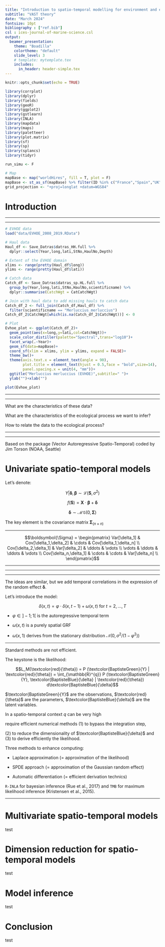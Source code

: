 ```yaml
---
title: "Introduction to spatio-temporal modelling for environment and ecology"
subtitle: "VAST theory"
date: "March 2024"
fontsize: 10pt
bibliography : ["ref.bib"]
csl : ices-journal-of-marine-science.csl
output:
  beamer_presentation:
    theme: "Boadilla"
    colortheme: "default"
    slide_level: 3
    # template: mytemplate.tex
    includes:
      in_header: header-simple.tex
---
```


```r

knitr::opts_chunk$set(echo = TRUE)

library(corrplot)
library(dplyr)
library(fields)
library(geoR)
library(ggplot2)
library(gstlearn)
library(INLA)
library(mapdata)
library(maps)
library(paletteer)
library(plot.matrix)
library(sf)
library(sp)
library(splancs)
library(tidyr)

run_simu <- F

# Map
mapBase <- map("worldHires", fill = T, plot = F)
mapBase <- st_as_sf(mapBase) %>% filter(ID %in% c("France","Spain","UK","Ireland"))
grid_projection <- "+proj=longlat +datum=WGS84"

```


# Introduction

\frametitle{Some illustrations}

\center
\includegraphics[width=1\textwidth]{images/simu1.png}

---

\center
\includegraphics[width=1\textwidth]{images/simu2.png}

---


```r

# EVHOE data
load("data/EVHOE_2008_2019.RData")

# Haul data
Haul_df <- Save_Datras$datras_HH.full %>%
  dplyr::select(Year,long,lati,StNo,HaulNo,Depth)

# Extent of the EVHOE domain
xlims <- range(pretty(Haul_df$long))
ylims <- range(pretty(Haul_df$lati))

# Catch data
Catch_df <- Save_Datras$datras_sp.HL.full %>%
  group_by(Year,long,lati,StNo,HaulNo,scientificname) %>%
  dplyr::summarise(CatchWgt = CatCatchWgt)

# Join with haul data to add missing hauls to catch data
Catch_df_2 <- full_join(Catch_df,Haul_df) %>%
  filter(scientificname == "Merluccius_merluccius")
Catch_df_2$CatchWgt[which(is.na(Catch_df_2$CatchWgt))] <- 0

# Plot
Evhoe_plot <- ggplot(Catch_df_2)+
  geom_point(aes(x=long,y=lati,col=CatchWgt))+
  scale_color_distiller(palette="Spectral",trans="log10")+
  facet_wrap(.~Year)+
  geom_sf(data=mapBase)+
  coord_sf(xlim = xlims, ylim = ylims, expand = FALSE)+
  theme_bw()+
  theme(axis.text.x = element_text(angle = 90),
        plot.title = element_text(hjust = 0.5,face = "bold",size=14),
        panel.spacing.x = unit(4, "mm"))+
  ggtitle("Merluccius merluccius (EVHOE)",subtitle=" ")+
  ylab("")+xlab("")

```


```r

plot(Evhoe_plot)

```

---

\center

\includegraphics[width=0.6\linewidth]{"images/co2.png"}

---

\frametitle{Data and ecological processes}


\vspace{\baselineskip}

What are the characteristics of these data?

\medskip

\onslide<2-4>{

\begin{itemize}

\item They arise from the ecological process of interest (= they are \textbf{conditionnal} on the ecological process)

\item \textbf{Noisy} (= they are not perfect observations of the ecological process)

\item \textbf{Sparse} (= they do not cover the full area and some hypothesis need to be set to predict the ecological process between the sampled locations)

\end{itemize}

}

\vspace{\baselineskip}

What are the characteristics of the ecological process we want to infer?

\onslide<3-4>{

\begin{itemize}

\item \textbf{Hidden} or \textbf{latent}

\item \textbf{Structured} (relations that structure the process?)

\end{itemize}

}

\vspace{\baselineskip}

How to relate the data to the ecological process?

\vspace{\baselineskip}

\onslide<4>{

\begin{center}
\ding{224} \textbf{Hierarchical modeling}
\end{center}

}

---

\frametitle{Hierarchical models}


```{=tex}
\begin{columns}
\begin{column}{0.4\textwidth}

Let's define observations $\textcolor{BaptisteLightGreen}{\boldsymbol{Y}}$:
$$\textcolor{BaptisteLightGreen}{\boldsymbol{Y}} | \textcolor{BaptisteBlue}{\boldsymbol{S}}, \textcolor{red}{\boldsymbol{\theta}} \sim \mathcal{L}_Y(\textcolor{BaptisteBlue}{\boldsymbol{S}},\textcolor{red}{\boldsymbol{\theta}_{obs}})$$

a latent field $\textcolor{BaptisteBlue}{\boldsymbol{S}}$:
$$\textcolor{BaptisteBlue}{\boldsymbol{S}} | \textcolor{red}{\boldsymbol{\theta}_{process}} \sim \mathcal{L}_S(\textcolor{red}{\boldsymbol{\theta}_{process}})$$

and parameters:
$$\textcolor{red}{\boldsymbol{\theta}} = (\textcolor{red}{\boldsymbol{\theta}_{obs}},\textcolor{red}{\boldsymbol{\theta}_{process}})$$

\vspace{\baselineskip}

\scriptsize

There can be several data sources $\textcolor{BaptisteLightGreen}{\boldsymbol{Y}_1}$ and $\textcolor{BaptisteLightGreen}{\boldsymbol{Y}_2}$, in which case each has its own probability distribution ($\mathcal{L}_{Y_1}$,$\mathcal{L}_{Y_2}$) and observation parameters ($\textcolor{red}{\boldsymbol{\theta}_{obs , 1}}$, $\textcolor{red}{\boldsymbol{\theta}_{obs , 2}}$).

\end{column}
\begin{column}{0.6\textwidth}

\center{\includegraphics[width=0.9\columnwidth]{images/dag_ssm.png}}

\end{column}
\end{columns}
```

---

\begin{center}
\ding{224} \textbf{How to specify such model for space-time applications?}
\end{center}

\medskip

\tableofcontents

\medskip

\pause
\scriptsize

Based on the package \href{https://github.com/James-Thorson-NOAA/VAST}{VAST} (Vector Autoregressive Spatio-Temporal) coded by Jim Torson (NOAA, Seattle)

# Univariate spatio-temporal models

\scriptsize

Let's denote:

\medskip

\begin{columns}
\begin{column}{0.5\textwidth}

\begin{itemize}
\item $\boldsymbol{Y} = (Y_i, i \in \{1, \cdots , n\})$ the observation vector

\item $\boldsymbol{S} = (S_i, i \in \{1, \cdots , n\})$ the latent field vector

\item $\boldsymbol{\delta} = (\delta_i, i \in \{1, \cdots , n\})$ the latent variables
\end{itemize}
\end{column}
\begin{column}{0.5\textwidth}
\begin{itemize}
\item $\boldsymbol{\beta} = (\beta_j, j \in \{1, \cdots , p\})$ the parameter vector

\item $\boldsymbol{X} _ {( n \times p )}$ the covariate matrix

\item $f$ a link function.
\end{itemize}
\end{column}
\end{columns}

\normalsize

\bigskip \bigskip

$$Y | \boldsymbol{\delta}, \boldsymbol{\beta} \sim \mathcal{L}(\boldsymbol{S}, \sigma^2)$$

$$f(\boldsymbol{S}) = \boldsymbol{X} \cdot \boldsymbol{\beta} + \boldsymbol{\delta}$$

$$\boldsymbol{\delta} \sim \mathcal{MG}(0,\boldsymbol{\Sigma})$$

\bigskip 

\center
The key element is the covariance matrix $\boldsymbol{\Sigma}_{(n \times n)}$

---

\large

$$\boldsymbol{\Sigma} = \begin{pmatrix}
Var[\delta_1] & Cov[\delta_1,\delta_2] & \cdots & Cov[\delta_1,\delta_n] \\ 
Cov[\delta_2,\delta_1] & Var[\delta_2] & \ddots & \vdots \\
\vdots & \ddots & \ddots & \vdots \\
Cov[\delta_n,\delta_1] & \cdots & \cdots & Var[\delta_n] \\
\end{pmatrix}$$

\center

\medskip

\includegraphics[width=0.7\linewidth]{"images/domain.png"}

---

\center
\ding{224} \textbf{The covariance is stationary (and isotropic)}
\begin{align}
Cov[\delta_i,\delta_j] = Cov[h_{ij}] \text{ with } h_{ij} \in \mathbb{R} \nonumber \\
h_{ij} \text{ is the distance between i and j} \nonumber
\end{align}


\includegraphics[width=0.7\linewidth]{"images/altern_cov.png"}

---

\center
\includegraphics[width=0.7\linewidth]{"images/covariogram.png"}

---

\frametitle{Moving to spatio-temporal}

The ideas are similar, but we add temporal correlations in the expression of the random effect $\boldsymbol{\delta}$. \medskip

\begin{center}
\includegraphics[width=0.9\linewidth]{"images/st_maps.png"}
\end{center}

\vspace{\baselineskip}

\scriptsize

Let's introduce the model:

$$\delta(x,t)=\varphi \cdot \delta(x,t-1) + \omega(x,t) \text{ for } t = 2,...,T$$

- $\varphi \in ]-1;1[$ is the autoregressive temporal term

- $\omega(x,t)$ is a purely spatial GRF

- $\omega(x,1)$ derives from the stationary distribution $\mathcal{N}(0,\sigma^2 / (1 - \varphi ^ 2))$

---

\frametitle{How to infer such model?}

\large

Standard methods are not efficient.

\bigskip

The keystone is the likelihood:

$$L_M(\textcolor{red}{\theta}) = P (\textcolor{BaptisteGreen}{Y} | \textcolor{red}{\theta}) = \int_{\mathbb{R}^{q}} P (\textcolor{BaptisteGreen}{Y}, \textcolor{BaptisteBlue}{\delta} | \textcolor{red}{\theta}) d\textcolor{BaptisteBlue}{\delta}$$


\medskip

\footnotesize

$\textcolor{BaptisteGreen}{Y}$ are the observations, $\textcolor{red}{\theta}$ are the parameters, $\textcolor{BaptisteBlue}{\delta}$ are the latent variables.

\normalsize

\medskip

\pause

In a spatio-temporal context $q$ can be very high \smallskip

\scriptsize 
\quad  \quad \quad \ding{224} require efficient numerical methods (1) to bypass the integration step, 

\quad \quad \quad \phantom{\ding{224}} (2) to reduce the dimensionality of $\textcolor{BaptisteBlue}{\delta}$ and (3) to derive efficiently the likelihood. 

\normalsize

\medskip

\pause

Three methods to enhance computing:

- Laplace approximation (= approximation of the likelihood)

- SPDE approach (= approximation of the Gaussian random effect)

- Automatic differentiation (= efficient derivation technics)

\medskip

\footnotesize

\pause

\textbf{\underline{R package:}} `R-INLA` for bayesian inference (Rue et al., 2017) and `TMB` for maximum likelihood inference (Kristensen et al., 2015).

---

\begin{columns}
\begin{column}{0.5\textwidth}

\begin{center}
\textbf{SPDE approach}
\end{center}

\end{column}
\begin{column}{0.5\textwidth}

\begin{center}
\textbf{Laplace approximation}
\end{center}

\end{column}
\end{columns}




\begin{columns}
\begin{column}{0.5\textwidth}

\center

\scriptsize 

\textbf{\underline{First set of results}}

\tiny

\medskip

A Gaussian field wih Matérn Covariance can be represented as a Gauss-Markov field \ding{224} sparse representation of the spatial effect

\begin{center}
\includegraphics[width=0.35\textwidth]{images/spde.png}
\end{center}

\scriptsize 

\bigskip

\textbf{\underline{Second set of results}}

\tiny

\only<1>{\includegraphics[width=0.75\textwidth]{images/spde1.png}}
\only<2>{\includegraphics[width=0.75\textwidth]{images/spde2.png}}


\end{column}
\begin{column}{0.5\textwidth}

\scriptsize \medskip

\textbf{\underline{Conditions required:}}

\begin{itemize}
\item normality of the random effect $\delta$
\item some regularity conditions on $f$ (\textit{e.g.} only one maximum)
\end{itemize}

\begin{center}

\includegraphics[width=1\textwidth]{images/gaussian_laplace.png} \\
\scriptsize
\textbf{The true marginal (\textcolor{BaptisteBlue}{blue}), the Laplace approximation (\textcolor{red}{red}) and the Gaussian approximation (\textcolor{BaptisteOrange}{orange}).}

\end{center}

\end{column}
\end{columns}


# Multivariate spatio-temporal models

test

# Dimension reduction for spatio-temporal models

test

# Model inference

test

# Conclusion

test
